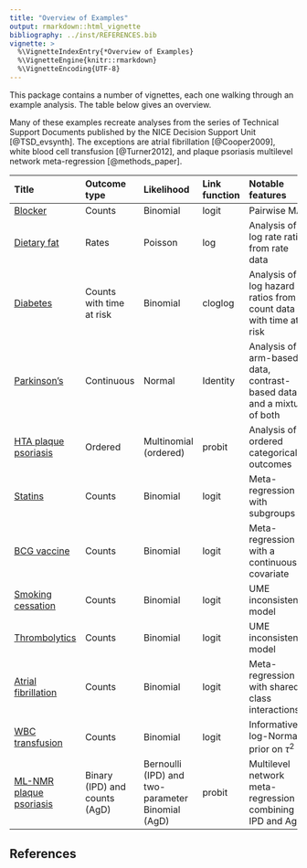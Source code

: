 ---
title: "Overview of Examples"
output: rmarkdown::html_vignette
bibliography: ../inst/REFERENCES.bib
vignette: >
  %\VignetteIndexEntry{*Overview of Examples}
  %\VignetteEngine{knitr::rmarkdown}
  %\VignetteEncoding{UTF-8}
---

This package contains a number of vignettes, each one walking through an example analysis.
The table below gives an overview.

Many of these examples recreate analyses from the series of Technical Support Documents published by the NICE Decision Support Unit [@TSD_evsynth].
The exceptions are atrial fibrillation [@Cooper2009], white blood cell transfusion [@Turner2012], and plaque psoriasis multilevel network meta-regression [@methods_paper].


Title | Outcome type | Likelihood | Link function | Notable features
:-----|:-------------|:-----------|:--------------|:----------------
[Blocker](example_blocker.html) | Counts | Binomial | logit | Pairwise MA
[Dietary fat](example_dietary_fat.html) | Rates | Poisson | log | Analysis of log rate ratios from rate data
[Diabetes](example_diabetes.html) | Counts with time at risk | Binomial | cloglog | Analysis of log hazard ratios from count data with time at risk
[Parkinson's](example_parkinsons.html) | Continuous | Normal | Identity | Analysis of arm-based data, contrast-based data, and a mixture of both
[HTA plaque psoriasis](example_hta_psoriasis.html) | Ordered | Multinomial (ordered) | probit | Analysis of ordered categorical outcomes
[Statins](example_statins.html) | Counts | Binomial | logit | Meta-regression with subgroups
[BCG vaccine](example_bcg_vaccine.html) | Counts | Binomial | logit | Meta-regression with a continuous covariate
[Smoking cessation](example_smoking.html) | Counts | Binomial | logit | UME inconsistency model
[Thrombolytics](example_thrombolytics.html) | Counts | Binomial | logit | UME inconsistency model
[Atrial fibrillation](example_atrial_fibrillation.html) | Counts | Binomial | logit | Meta-regression with shared class interactions
[WBC transfusion](example_transfusion.html) | Counts | Binomial | logit | Informative log-Normal prior on $\tau^2$
[ML-NMR plaque psoriasis](example_plaque_psoriasis.html) | Binary (IPD) and counts (AgD) | Bernoulli (IPD) and two-parameter Binomial (AgD) | probit | Multilevel network meta-regression combining IPD and AgD


## References

